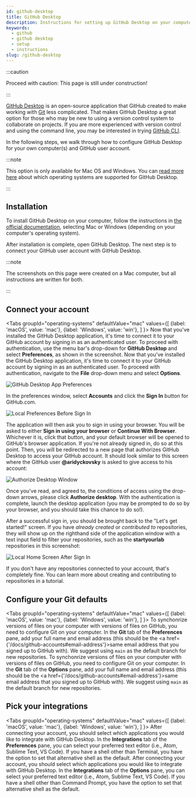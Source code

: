 ```yaml
---
id: github-desktop
title: GitHub Desktop
description: Instructions for setting up GitHub Desktop on your computer.
keywords: 
  - github
  - github desktop
  - setup
  - instructions
slug: /github-desktop
---
```



:::caution

Proceed with caution: This page is still under construction!

:::

[GitHub Desktop](https://desktop.github.com/) is an open-source application that GitHub created to make working with [Git](https://git-scm.com/) less complicated. That makes GitHub Desktop a great option for those who may be new to using a version control system to collaborate on projects. If you are more experienced with version control and using the command line, you may be interested in trying [GitHub CLI](https://cli.github.com/).

In the following steps, we walk through how to configure GitHub Desktop for your own computer(s) and GitHub user account.

:::note

This option is only available for Mac OS and Windows. You can [read more here](https://docs.github.com/en/desktop/installing-and-configuring-github-desktop/supported-operating-systems) about which operating systems are supported for GitHub Desktop.

:::

## Installation

To install GitHub Desktop on your computer, follow the instructions in [the official documentation](https://docs.github.com/en/desktop/installing-and-configuring-github-desktop/installing-github-desktop), selecting Mac or Windows (depending on your computer's operating system).

After installation is complete, open GitHub Desktop. The next step is to connect your GitHub user account with GitHub Desktop.

:::note

The screenshots on this page were created on a Mac computer, but all instructions are written for both.

:::

## Connect your account

<Tabs
  groupId="operating-systems"
  defaultValue="mac"
  values={[
    {label: 'macOS', value: 'mac'},
    {label: 'Windows', value: 'win'},
  ]
}>
  <TabItem value="mac">
    Now that you've installed the GitHub Desktop application, it's time to connect it to your GitHub account by signing in as an authenticated user. To proceed with authentication, use the menu bar's drop-down for <b>GitHub Desktop</b> and select <b>Preferences</b>, as shown in the screenshot.
  </TabItem>
  <TabItem value="win">
    Now that you've installed the GitHub Desktop application, it's time to connect it to your GitHub account by signing in as an authenticated user. To proceed with authentication, navigate to the <b>File</b> drop-down menu and select <b>Options</b>.
  </TabItem>
</Tabs>

<div style={{ textAlign: 'center', paddingTop: '1em', paddingBottom: '1em', }}>
  <img
    src={require('/img/setup/app-preferences.png').default}
    style={{ width: '320px' }}
    alt="GitHub Desktop App Preferences"
  />
</div>

In the preferences window, select **Accounts** and click the **Sign In** button for GitHub.com.

<div style={{ textAlign: 'center', paddingTop: '1em', paddingBottom: '1em', }}>
  <img
    src={require('/img/setup/local-preferences-accounts-no-user.png').default}
    alt="Local Preferences Before Sign In"
  />
</div>

The application will then ask you to sign in using your browser. You will be asked to either **Sign in using your browser** or **Continue With Browser**. Whichever it is, click that button, and your default browser will be opened to GitHub's browser application. If you're not already signed in, do so at this point. Then, you will be redirected to a new page that authorizes GitHub Desktop to access your GitHub account. It should look similar to this screen where the GitHub user **@aridyckovsky** is asked to give access to his account:

<div style={{ textAlign: 'center', paddingTop: '1em', paddingBottom: '1em', }}>
  <img
    src={require('/img/setup/browser-authorize-desktop.png').default}
    alt="Authorize Desktop Window"
  />
</div>

Once you've read, and agreed to, the conditions of access using the drop-down arrows, please click **Authorize desktop**. With the authentication is complete, launch the desktop application (you may be prompted to do so by your browser, and you should take this chance to do so!).

After a successful sign in, you should be brought back to the "Let's get started!" screen. If you have _already created_ or _contributed to_ repositories, they will show up on the righthand side of the application window with a text input field to filter your repositories, such as the **startyourlab** repositories in this screenshot:

<div style={{ textAlign: 'center', paddingTop: '1em', paddingBottom: '1em', }}>
  <img
    src={require('/img/setup/local-home-screen-signed-in.png').default}
    alt="Local Home Screen After Sign In"
  />
</div>

<!-- TODO: Link to a specific tutorial -->
If you don't have any repositories connected to your account, that's completely fine. You can learn more about creating and contributing to repositories in a tutorial.

## Configure your Git defaults

<Tabs
  groupId="operating-systems"
  defaultValue="mac"
  values={[
    {label: 'macOS', value: 'mac'},
    {label: 'Windows', value: 'win'},
  ]
}>
  <TabItem value="mac">
    To synchonrize versions of files on your computer with versions of files on GitHub, you need to configure Git on your computer. In the <b>Git</b> tab of the <b>Preferences</b> pane, add your full name and email address (this should be the <a href={'/docs/github-accounts#email-address'}>same email address</a> that you signed up to GitHub with). We suggest using `main` as the default branch for new repositories.
  </TabItem>
  <TabItem value="win">
    To synchonrize versions of files on your computer with versions of files on GitHub, you need to configure Git on your computer. In the <b>Git</b> tab of the <b>Options</b> pane, add your full name and email address (this should be the <a href={'/docs/github-accounts#email-address'}>same email address</a> that you signed up to GitHub with). We suggest using `main` as the default branch for new repositories.
  </TabItem>
</Tabs>

## Pick your integrations

<Tabs
  groupId="operating-systems"
  defaultValue="mac"
  values={[
    {label: 'macOS', value: 'mac'},
    {label: 'Windows', value: 'win'},
  ]
}>
  <TabItem value="mac">
    After connecting your account, you should select which applications you would like to integrate with GitHub Desktop. In the <b>Integrations</b> tab of the <b>Preferences</b> pane, you can select your preferred text editor (i.e., Atom, Sublime Text, VS Code). If you have a shell other than Terminal, you have the option to set that alternative shell as the default.
  </TabItem>
  <TabItem value="win">
    After connecting your account, you should select which applications you would like to integrate with GitHub Desktop. In the <b>Integrations</b> tab of the <b>Options</b> pane, you can select your preferred text editor (i.e., Atom, Sublime Text, VS Code). If you have a shell other than Command Prompt, you have the option to set that alternative shell as the default.
  </TabItem>
</Tabs>
